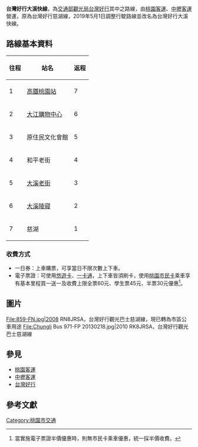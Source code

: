 {{Infobox Bus Route
| image= [[File:Chungli_Bus_971-FP_20130218.jpg|300px]]
[[中壢客運|中壢客運]]台灣好行車輛
| number= 台灣好行景點接駁大溪快線<br/>501 Daxi Express 
| manager= [[交通部觀光局|交通部觀光局]]<br/>[[桃園市政府|桃園市政府]]交通局
| operator= [[桃園客運|桃園客運]]、[[中壢客運|中壢客運]]
| length=
| time= 
| start= [[高鐵桃園站|高鐵桃園站]]| via= [[大江購物中心|大江購物中心]]、原住民文化館、和平老街、[[大溪老街|大溪老街]]
| end= [[慈湖陵寢|慈湖陵寢]]
| level= 高鐵桃園站：08:10~16:10<br/>慈湖：09:20~17:20
| frequency= 平日：1小時一班<br/>假日：尖峰30分鐘、離峰1小時一班
| Other_route=
| vehicle= 10輛專用彩繪公車，其中5輛為低地板公車<br/>[[桃園客運|桃園客運]]:459-FT～463-FT、469-FT、FAD-688<br/>[[中壢客運|中壢客運]]:531-FT、547-FT～548-FT
| Fare= 購買一日票券，不限次數上下車
| compete= 
| bgcolor= 
| fontcolor= black
}}
'''台灣好行大溪快線'''，為[[交通部觀光局|交通部觀光局]][[台灣好行|台灣好行]]其中之路線，由[[桃園客運|桃園客運]]、[[中壢客運|中壢客運]]營運，原為台灣好行慈湖線，2019年5月1日調整行駛路線並改名為台灣好行大溪快線。

== 路線基本資料 ==

{|class="wikitable" align="center"
!往程
!站名
!返程

|-align="center"
|1
|[[高鐵桃園站|高鐵桃園站]]
|7

|-align="center"
|2
|[[大江國際購物中心|大江購物中心]]
|6

|-align="center"
|3
|原住民文化會館
|5

|-align="center"
|4
|和平老街
|4

|-align="center"
|5
|[[大溪老街|大溪老街]]
|3

|-align="center"
|6
|[[大溪陵寢|大溪陵寢]]
|2

|-align="center"
|7
|慈湖
|1
|}



===收費方式===
* 一日券：上車購票，可享當日不限次數上下車。
* 電子票證：可使用[[悠遊卡|悠遊卡]]、[[一卡通|一卡通]]，上下車皆須刷卡，使用[[桃園市市民卡|桃園市民卡]]乘車享有基本里程買一送一及收費上限全票60元、學生票45元、半票30元優惠<ref>當實施電子票證半價優惠時，則無市民卡乘車優惠，統一採半價收費。</ref>。

== 圖片 ==
<gallery>
File:859-FN.jpg|2008 RN8JRSA，台灣好行觀光巴士慈湖線，現已轉為市區公車用途
File:Chungli Bus 971-FP 20130218.jpg|2010 RK8JRSA，台灣好行觀光巴士慈湖線

</gallery>

== 參見 ==
* [[桃園客運|桃園客運]]
* [[中壢客運|中壢客運]]
* [[台灣好行|台灣好行]]

== 參考文獻 ==
{{reflist}}

[[Category:桃園市交通|Category:桃園市交通]]